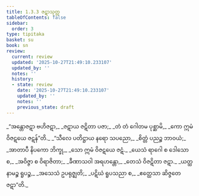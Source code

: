 ```yaml
---
title: 1.3.3 ဇဋာသုတ္တ
tableOfContents: false
sidebar:
  order: 3
type: tipitaka
basket: su
book: sn
review:
  current: review
  updated: '2025-10-27T21:49:10.233107'
  updated_by: ''
  notes: ''
  history:
  - state: review
    date: '2025-10-27T21:49:10.233107'
    updated_by: ''
    notes: ''
    previous_state: draft
---
```



<ReviewStatus review={frontmatter.review} showDetails={true} />

<HypothesisAnnotation frontmatter={frontmatter} />

<DynamicBreadcrumb />

<Division number="23" book="sn" e="ch" v="18" p="282">

<Paragraph number="101" type="verses" book="sn">
_“အန္တောဇဋာ ဗဟိဇဋာ,_  
_ဇဋာယ ဇဋိတာ ပဇာ;_  
_တံ တံ ဂေါတမ ပုစ္ဆာမိ,_  
_ကော ဣမံ ဝိဇဋယေ ဇဋန်”တိ._  

</Paragraph>

<Paragraph number="102" type="verses" book="sn">
_“သီလေ ပတိဋ္ဌာယ နရော သပညော,_  
_စိတ္တံ ပညဉ္စ ဘာဝယံ;_  
_အာတာပီ နိပကော ဘိက္ခု,_  
_သော ဣမံ ဝိဇဋယေ ဇဋံ._  

</Paragraph>

<Paragraph number="103" type="verses" book="sn">
_ယေသံ ရာဂေါ စ ဒေါသော စ,_  
_အဝိဇ္ဇာ စ ဝိရာဇိတာ;_  
_ခီဏာသဝါ အရဟန္တော,_  
_တေသံ ဝိဇဋိတာ ဇဋာ._  

</Paragraph>

<Paragraph number="104" type="verses" book="sn">
_ယတ္ထ နာမဉ္စ ရူပဉ္စ,_  
_အသေသံ ဥပရုဇ္ဈတိ;_  
_ပဋိဃံ ရူပသညာ စ,_  
_ဧတ္ထေသာ ဆိဇ္ဇတေ ဇဋာ”တိ._
</Paragraph>
</Division>